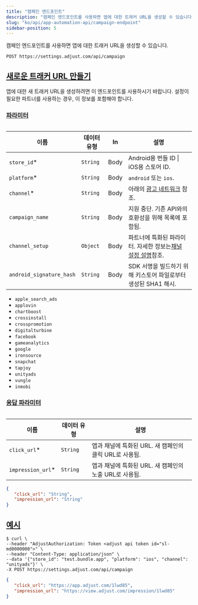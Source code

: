 ```yaml
---
title: "캠페인 엔드포인트"
description: "캠페인 엔드포인트를 사용하면 앱에 대한 트래커 URL을 생성할 수 있습니다."
slug: "ko/api/app-automation-api/campaign-endpoint"
sidebar-position: 5
---
```


캠페인 엔드포인트를 사용하면 앱에 대한 트래커 URL을 생성할 수 있습니다.

```http
POST https://settings.adjust.com/api/campaign
```

## [새로운 트래커 URL 만들기](create-new-tracker-urls)

앱에 대한 새 트래커 URL을 생성하려면 이 엔드포인트를 사용하시기 바랍니다. 설정이 필요한 파트너를 사용하는 경우, 이 정보를 포함해야 합니다.

### [파라미터](parameters)

<Table>

| 이름                     | 데이터 유형 | In   | 설명                                                                                                   |
| ------------------------ | ----------- | ---- | ------------------------------------------------------------------------------------------------------ |
| `store_id`\*             | `String`    | Body | Android용 번들 ID \| iOS용 스토어 ID.                                                                  |
| `platform`\*             | `String`    | Body | `android` 또는 `ios`.                                                                                  |
| `channel`\*              | `String`    | Body | 아래의 [광고 네트워크](#ad-networks) 참조.                                                             |
| `campaign_name`          | `String`    | Body | 지원 중단. 기존 API와의 호환성을 위해 목록에 포함됨.                                                   |
| `channel_setup`          | `Object`    | Body | 파트너에 특화된 파라미터. 자세한 정보는[채널 설정 설명](/ko/api/app-automation-api/channel-setup)참조. |
| `android_signature_hash` | `String`    | Body | SDK 서명을 빌드하기 위해 키스토어 파일로부터 생성된 SHA1 해시.                                         |

</Table>
<Accordion title="광고 네트워크">

-  `apple_search_ads`
-  `applovin`
-  `chartboost`
-  `crossinstall`
-  `crosspromotion`
-  `digitalturbine`
-  `facebook`
-  `gameanalytics`
-  `google`
-  `ironsource`
-  `snapchat`
-  `tapjoy`
-  `unityads`
-  `vungle`
-  `inmobi`

</Accordion>

### [응답 파라미터](response-parameters)

<Table>

| 이름               | 데이터 유형 | 설명                                                   |
| ------------------ | ----------- | ------------------------------------------------------ |
| `click_url`\*      | `String`    | 앱과 채널에 특화된 URL. 새 캠페인의 클릭 URL로 사용됨. |
| `impression_url`\* | `String`    | 앱과 채널에 특화된 URL. 새 캠페인의 노출 URL로 사용됨. |

</Table>

```json
{
   "click_url": "String",
   "impression_url": "String"
}
```

## [예시](example)

```console
$ curl \
--header "AdjustAuthorization: Token <adjust api token id="sl-md0000000">" \
--header "Content-Type: application/json" \
--data '{"store_id": "test.bundle.app", "platform": "ios", "channel": "unityads"}' \
-X POST https://settings.adjust.com/api/campaign
```

```json
{
   "click_url": "https://app.adjust.com/1lwd85",
   "impression_url": "https://view.adjust.com/impression/1lwd85"
}
```
